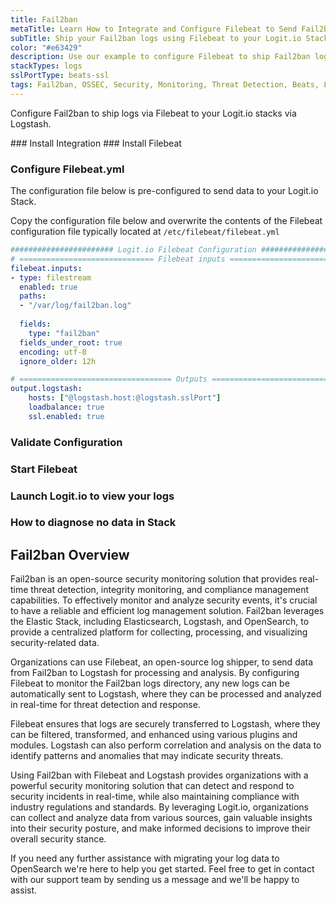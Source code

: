 ```yaml
---
title: Fail2ban
metaTitle: Learn How to Integrate and Configure Filebeat to Send Fail2ban Logs
subTitle: Ship your Fail2ban logs using Filebeat to your Logit.io Stack
color: "#e63429"
description: Use our example to configure Filebeat to ship Fail2ban logs to your Logit.io stacks. Configure Filebeat to send Fail2ban logs to Logstash or Elastic.
stackTypes: logs
sslPortType: beats-ssl
tags: Fail2ban, OSSEC, Security, Monitoring, Threat Detection, Beats, Logs, Filebeat, File, Text, Log Files
---
```


Configure Fail2ban to ship logs via Filebeat to your Logit.io stacks via Logstash.

<Steps>
  ### Install Integration
  <InstallIntegration/>
  ### Install Filebeat

  <InstallFilebeat />

  ### Configure Filebeat.yml

The configuration file below is pre-configured to send data to your Logit.io Stack.
        
Copy the configuration file below and overwrite the contents of the Filebeat 
configuration file typically located at `/etc/filebeat/filebeat.yml`

```yml copy showLineNumbers /@logstash.host/ /@logstash.sslPort/
####################### Logit.io Filebeat Configuration #########################
# ============================== Filebeat inputs ===============================
filebeat.inputs:
- type: filestream
  enabled: true
  paths:
  - "/var/log/fail2ban.log"
  
  fields:
    type: "fail2ban"
  fields_under_root: true
  encoding: utf-8
  ignore_older: 12h

# ================================== Outputs ===================================
output.logstash:
    hosts: ["@logstash.host:@logstash.sslPort"]
    loadbalance: true
    ssl.enabled: true
```

  ### Validate Configuration

  <ValidateBeat beatname="filebeat" />

  ### Start Filebeat

  <StartFilebeat />

  ### Launch Logit.io to view your logs

  <LaunchStack utmMedium="logs" utmCampaign="Fail2ban" source="Fail2ban" />

  ### How to diagnose no data in Stack

  <DiagnoseNoData />
</Steps>

## Fail2ban Overview

Fail2ban is an open-source security monitoring solution that provides real-time threat detection, 
integrity monitoring, and compliance management capabilities. To effectively monitor and analyze 
security events, it's crucial to have a reliable and efficient log management solution. Fail2ban 
leverages the Elastic Stack, including Elasticsearch, Logstash, and OpenSearch, to provide a 
centralized platform for collecting, processing, and visualizing security-related data.

Organizations can use Filebeat, an open-source log shipper, to send data from Fail2ban to Logstash 
for processing and analysis. By configuring Filebeat to monitor the Fail2ban logs directory, any 
new logs can be automatically sent to Logstash, where they can be processed and analyzed in 
real-time for threat detection and response.

Filebeat ensures that logs are securely transferred to Logstash, where they can be filtered, 
transformed, and enhanced using various plugins and modules. Logstash can also perform correlation 
and analysis on the data to identify patterns and anomalies that may indicate security threats.

Using Fail2ban with Filebeat and Logstash provides organizations with a powerful security monitoring 
solution that can detect and respond to security incidents in real-time, while also maintaining 
compliance with industry regulations and standards. By leveraging Logit.io, organizations can 
collect and analyze data from various sources, gain valuable insights into their security posture, 
and make informed decisions to improve their overall security stance.

If you need any further assistance with migrating your log data to OpenSearch we're here to help 
you get started. Feel free to get in contact with our support team by sending us a 
message <IntercomButton text="via live chat" /> and we'll be happy to assist.
